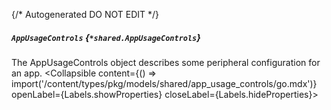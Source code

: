 {/* Autogenerated DO NOT EDIT  */}

##### `AppUsageControls` *{`*shared.AppUsageControls`}*
The AppUsageControls object describes some peripheral configuration for an app.
<Collapsible content={() => import('/content/types/pkg/models/shared/app_usage_controls/go.mdx')} openLabel={Labels.showProperties} closeLabel={Labels.hideProperties}>
</Collapsible>


